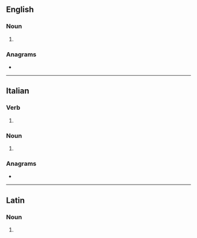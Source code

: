{{also|Uncini}}
==English==

===Noun===
{{head|en|noun form}}

# {{plural of|en|uncinus}}

===Anagrams===
* {{anagrams|en|a=ciinnu|nuncii}}

----

==Italian==

===Verb===
{{head|it|verb form}}

# {{inflection of|it|uncinare||2|s|pres|indc|;|1//2//3|s|pres|subj|;|3|s|impr}}

===Noun===
{{head|it|noun form|g=m}}

# {{plural of|it|uncino}}

===Anagrams===
* {{anagrams|it|a=ciinnu|unnici}}

----

==Latin==

===Noun===
{{la-noun-form|uncīnī}}

# {{inflection of|la|uncīnus||nom//voc|p|;|gen|s}}